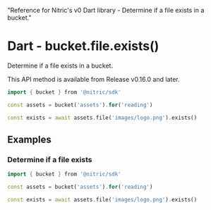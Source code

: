   "Reference for Nitric's v0 Dart library - Determine if a file exists in a bucket."

# Dart - bucket.file.exists()

Determine if a file exists in a bucket.

<Note>This API method is available from Release v0.16.0 and later.</Note>

```dart
import { bucket } from '@nitric/sdk'

const assets = bucket('assets').for('reading')

const exists = await assets.file('images/logo.png').exists()
```

## Examples

### Determine if a file exists

```dart
import { bucket } from '@nitric/sdk'

const assets = bucket('assets').for('reading')

const exists = await assets.file('images/logo.png').exists()
```
